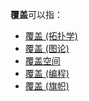 '''覆盖'''可以指：

* [[覆盖_(拓扑学)|覆盖 (拓扑学)]]
* [[覆盖_(图论)|覆盖 (图论)]]
* [[覆盖空间|覆盖空间]]
* [[覆盖_(编程)|覆盖 (编程)]]
* [[覆盖_(旗帜)|覆盖 (旗帜)]]
{{Disambig|CAT=二字消歧义}}